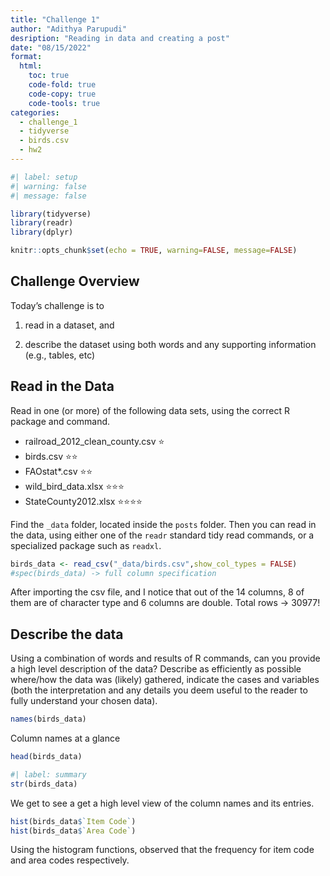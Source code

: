 ```yaml
---
title: "Challenge 1"
author: "Adithya Parupudi"
desription: "Reading in data and creating a post"
date: "08/15/2022"
format:
  html:
    toc: true
    code-fold: true
    code-copy: true
    code-tools: true
categories:
  - challenge_1
  - tidyverse
  - birds.csv
  - hw2
---
```


```r
#| label: setup
#| warning: false
#| message: false

library(tidyverse)
library(readr)
library(dplyr)

knitr::opts_chunk$set(echo = TRUE, warning=FALSE, message=FALSE)
```

## Challenge Overview

Today's challenge is to

1)  read in a dataset, and

2)  describe the dataset using both words and any supporting information (e.g., tables, etc)

## Read in the Data

Read in one (or more) of the following data sets, using the correct R package and command.

-   railroad_2012_clean_county.csv ⭐
-   birds.csv ⭐⭐
-   FAOstat\*.csv ⭐⭐
-   wild_bird_data.xlsx ⭐⭐⭐
-   StateCounty2012.xlsx ⭐⭐⭐⭐

Find the `_data` folder, located inside the `posts` folder. Then you can read in the data, using either one of the `readr` standard tidy read commands, or a specialized package such as `readxl`.

```r
birds_data <- read_csv("_data/birds.csv",show_col_types = FALSE)
#spec(birds_data) -> full column specification

```

After importing the csv file, and I notice that out of the 14 columns, 8 of them are of character type and 6 columns are double. Total rows -\> 30977!

## Describe the data

Using a combination of words and results of R commands, can you provide a high level description of the data? Describe as efficiently as possible where/how the data was (likely) gathered, indicate the cases and variables (both the interpretation and any details you deem useful to the reader to fully understand your chosen data).

```r
names(birds_data)

```

Column names at a glance

```r
head(birds_data)
```

```r
#| label: summary
str(birds_data)
```

We get to see a get a high level view of the column names and its entries.

```r
hist(birds_data$`Item Code`)
hist(birds_data$`Area Code`)
```

Using the histogram functions, observed that the frequency for item code and area codes respectively.
